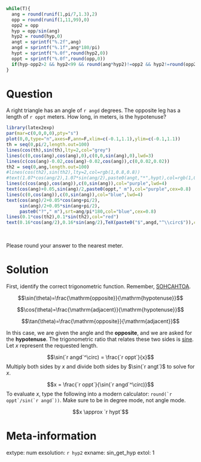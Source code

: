 ```r
while(T){
  ang = round(runif(1,pi/7,1.3),2)
  opp = round(runif(1,11,99),0)
  opp2 = opp
  hyp = opp/sin(ang)
  hyp2 = round(hyp,0)
  angt = sprintf("%.2f",ang)
  angd = sprintf("%.1f",ang*180/pi)
  hypt = sprintf("%.0f",round(hyp2,0))
  oppt = sprintf("%.0f",round(opp,0))
  if(hyp-opp2>2 && hyp2<99 && round(ang*hyp2)!=opp2 && hyp2!=round(opp2/ang)){break}
}
```

Question
========

A right triangle has an angle of `r angd` degrees. The opposite leg has a length of `r oppt` meters. How long, in meters, is the hypotenuse?

```r
library(latex2exp)
par(mar=c(0,0,0,0),pty="s")
plot(0,0,type="n",axes=F,ann=F,xlim=c(-0.1,1.1),ylim=c(-0.1,1.1))
th = seq(0,pi/2,length.out=100)
lines(cos(th),sin(th),lty=2,col="grey")
lines(c(0,cos(ang),cos(ang),0),c(0,0,sin(ang),0),lwd=3)
lines(c(cos(ang)-0.02,cos(ang)-0.02,cos(ang)),c(0,0.02,0.02))
th2 = seq(0,ang,length.out=100)
#lines(cos(th2),sin(th2),lty=2,col=rgb(1,0.8,0.8))
#text(1.07*cos(ang/2),1.07*sin(ang/2),paste0(angt,"*",hypt),col=rgb(1,0.8,0.8),cex=0.7)
lines(c(cos(ang),cos(ang)),c(0,sin(ang)),col="purple",lwd=4)
text(cos(ang)+0.05,sin(ang)/2,paste0(oppt," m"),col="purple",cex=0.8)
lines(c(0,cos(ang)),c(0,sin(ang)),col="blue",lwd=4)
text(cos(ang)/2+0.05*cos(ang+pi/2),
     sin(ang)/2+0.05*sin(ang+pi/2),
     paste0("?"," m"),srt=ang/pi*180,col="blue",cex=0.8)
lines(0.1*cos(th2),0.1*sin(th2),col="red")
text(0.16*cos(ang/2),0.16*sin(ang/2),TeX(paste0("$",angd,"^\\circ$")),col="red",cex=0.8)
```
\

Please round your answer to the nearest meter.


Solution
========

First, identify the correct trigonometric function. Remember, [SOHCAHTOA](https://en.wikipedia.org/wiki/Mnemonics_in_trigonometry).

$$\sin(\theta)=\frac{\mathrm{opposite}}{\mathrm{hypotenuse}}$$


$$\cos(\theta)=\frac{\mathrm{adjacent}}{\mathrm{hypotenuse}}$$


$$\tan(\theta)=\frac{\mathrm{opposite}}{\mathrm{adjacent}}$$

In this case, we are given the angle and the **opposite**, and we are asked for the **hypotenuse**. The trigonometric ratio that relates these two sides is [sine](https://en.wikipedia.org/wiki/Trigonometric_functions). Let $x$ represent the requested length.

$$\sin(`r angd`^\circ) = \frac{`r oppt`}{x}$$
Multiply both sides by $x$ and divide both sides by $\sin(`r angt`)$ to solve for $x$.

$$x = \frac{`r oppt`}{\sin(`r angd`^\circ)}$$
To evaluate $x$, type the following into a modern calculator: ``round(`r oppt`/sin(`r angd`))``. Make sure to be in degree mode, not angle mode.

$$x \approx `r hypt`$$


Meta-information
============
extype: num
exsolution: `r hyp2`
exname: sin_get_hyp
extol: 1
